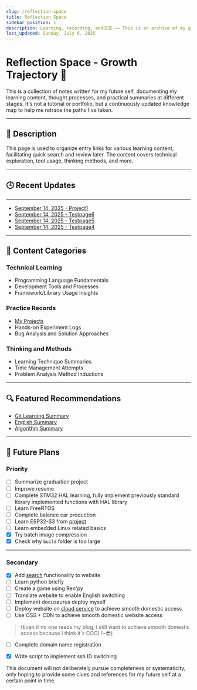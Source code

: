 ```yaml
---
slug: /reflection-space
title: Reflection Space
sidebar_position: 1
description: Learning, recording, and沉淀 —— This is an archive of my growth trajectory.
last_updated: Sunday, July 6, 2025
---
```


# Reflection Space - Growth Trajectory 🧭

This is a collection of notes written for my future self, documenting my learning content, thought processes, and practical summaries at different stages. It's not a tutorial or portfolio, but a continuously updated knowledge map to help me retrace the paths I've taken.

---

## 📌 Description

This page is used to organize entry links for various learning content, facilitating quick search and review later. The content covers technical exploration, tool usage, thinking methods, and more.

---

## 🕒 Recent Updates

---
- [September 14, 2025 - Project1](/en/docs/myproject/项目1/project1)
- [September 14, 2025 - Testpage6](/en/docs/mydoc/内嵌目录/testpage6)
- [September 14, 2025 - Testpage5](/en/docs/mydoc/testpage5)
- [September 14, 2025 - Testpage4](/en/docs/mydoc/testpage4)
---


## 📁 Content Categories

### Technical Learning

- Programming Language Fundamentals
- Development Tools and Processes
- Framework/Library Usage Insights

### Practice Records

- [My Projects](/docs/category/我的项目)
- Hands-on Experiment Logs
- Bug Analysis and Solution Approaches

### Thinking and Methods

- Learning Technique Summaries
- Time Management Attempts
- Problem Analysis Method Inductions

---

## 🔍 Featured Recommendations

- [Git Learning Summary](/blog/LearnGit)
- [English Summary](/blog/LearnEng)
- [Algorithm Summary](/blog/Algorithm)

---

## 📁 Future Plans

### Priority
- [ ] Summarize graduation project
- [ ] Improve resume
- [ ] Complete STM32 HAL learning, fully implement previously standard library implemented functions with HAL library
- [ ] Learn FreeRTOS
- [ ] Complete balance car production
- [ ] Learn ESP32-S3 from [project](https://github.com/78/xiaozhi-esp32 "小智")
- [ ] Learn embedded Linux related basics
- [X] Try batch image compression
- [X] Check why `build` folder is too large

---
### Secondary
- [X] Add [search](https://www.alanwang.site/posts/blog-guides/docusaurus-search "reference") functionality to website
- [ ] Learn python briefly
- [ ] Create a game using Ren'py
- [ ] Translate website to enable English switching
- [ ] Implement docusaurus deploy myself
- [ ] Deploy website on [cloud service](https://help.aliyun.com/zh/ecs/support/ecs-free-trial?spm=a2c4g.11186623.help-menu-25365.d_8_1_0.1f1630183ZuMk1) to achieve smooth domestic access
- [ ] Use OSS + CDN to achieve smooth domestic website access
> (Even if no one reads my blog, I still want to achieve smooth domestic access because I think it's COOL!~😎)
- [ ] Complete domain name registration
- [X] Write script to implement ssh ID switching



This document will not deliberately pursue completeness or systematicity, only hoping to provide some clues and references for my future self at a certain point in time.